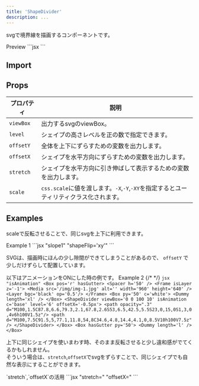 ```yaml
---
title: 'ShapeDivider'
description: ...
---
```





svgで境界線を描画するコンポーネントです。

<Preview>
	<PreviewTitle>Preview</PreviewTitle>
	<PreviewArea resize>
		<ShapeDivider viewBox='0 0 10 10' level='5'><path d="M10 10V0L0 10z"/></ShapeDivider>
	</PreviewArea>
	<PreviewCode slot='tab' label='JSX'>
		```jsx
		<ShapeDivider viewBox='0 0 10 10' level='5'><path d="M10 10V0L0 10z"/></ShapeDivider>
		```
	</PreviewCode>
	<PreviewCode slot='tab' label='HTML'>
	</PreviewCode>
</Preview>


## Import
<ImportSource name='ShapeDivider' css react />


## Props

| プロパティ | 説明 |
|---|---|
| `viewBox` | 出力するsvgのviewBox。|
| `level` | シェイプの高さレベルを正の数で指定できます。 |
| `offsetY` | 全体を上下にずらすための変数を出力します。|
| `offsetX` | シェイプを水平方向にずらすための変数を出力します。 |
| `stretch` | シェイプを水平方向に引き伸ばして表示するための変数を出力します。|
| `scale` | `css.scale`に値を渡します。`-X`,`-Y`,`-XY`を指定するとユーティリティクラス化されます。|



## Examples


scaleで反転させることで、同じsvgを上下に利用できます。

<Preview>
	<PreviewTitle>Example 1</PreviewTitle>
	<PreviewArea resize p='5' isFlow={false}>
		<Box hasGutter py='50' bgc='text' c='base'>
			<Dummy length='l' />
		</Box>
		<Box pos='r'>
			<ShapeDivider viewBox='0 0 10 10' level='6' scale='-Y' offsetX='-0.5px'>
				<path d="M10,10V0L0,9.5V10L10,10z"/>
			</ShapeDivider>
			<Box hasGutter py='50'>
				<Dummy length='l' />
			</Box>
			<ShapeDivider viewBox='0 0 10 10' level='6' offsetX='0.5px'>
				<path d="M10,10V0L0,9.5V10L10,10z"/>
			</ShapeDivider>
		</Box>
		<Box hasGutter py='50' bgc='text' c='base'>
			<Dummy length='l' />
		</Box>
	</PreviewArea>
	<PreviewCode slot='tab' label='JSX'>
		```jsx "slope1" "shapeFlip='xy'"
		<Box hasGutter py='50' bgc='text' c='base'>
			<Dummy length='l' />
		</Box>
		<Box pos='r'>
			<ShapeDivider viewBox='0 0 10 10' level='6' scale='-Y' offsetX='-0.5px'>
				<path d="M10,10V0L0,9.5V10L10,10z"/>
			</ShapeDivider>
			<Box hasGutter py='50'>
				<Dummy length='l' />
			</Box>
			<ShapeDivider viewBox='0 0 10 10' level='6' offsetX='0.5px'>
				<path d="M10,10V0L0,9.5V10L10,10z"/>
			</ShapeDivider>
		</Box>
		<Box hasGutter py='50' bgc='text' c='base'>
			<Dummy length='l' />
		</Box>
		```
	</PreviewCode>
</Preview>

SVGは、描画時にほんの少し隙間ができてしまうことがあるので、 `offsetY` で 少しだけずらして配置しています。


<Spacer h='1rem'/>

以下はアニメーションをONにした時の例です。
<Preview>
	<PreviewTitle>Example 2</PreviewTitle>
	<PreviewArea resize p='5' isFlow={false}>
		<Box pos='r' hasGutter>
			<Spacer h='50' />
			<Frame isLayer z='-1'>
				<Media src='/img/img-1.jpg' alt='' width='960' height='640' />
				<Layer bgc='black' op='0.5'/>
			</Frame>
			<Box py='50' c='white'>
				<Dummy length='xl' />
			</Box>
			<ShapeDivider viewBox='0 0 100 10' isAnimation c='base' level='6' offsetX='-0.5px'>
				{/* <path opacity=".3" d="M100,5.5C91.5,3,79.5,7.5,71.5,8C58,9,49,0.5,36,2c-9,1-13.5,3.5-20.5,3.5C8.5,6,0,2,0,2v8h100V5.5z"/> */}
				<path opacity=".3" d="M100,1.5C87.8,6.6,79.3,2.1,67.8,2.6S53,6.5,42.5,5.5S23,0,15,0S1,3,0,4v6h100V1.5z"/>
				<path d="M100,7.5C91.5,5,77.1,11.8,54,8C34.6,4.8,14.4,4.1,0,8.5V10h100V7.5z"/>
			</ShapeDivider>
		</Box>
		<Box hasGutter py='50'>
			<Dummy length='l' />
		</Box>
	</PreviewArea>
	<PreviewCode slot='tab' label='JSX'>
		```jsx "isAnimation"
		<Box pos='r' hasGutter>
			<Spacer h='50' />
			<Frame isLayer z='-1'>
				<Media src='/img/img-1.jpg' alt='' width='960' height='640' />
				<Layer bgc='black' op='0.5'/>
			</Frame>
			<Box py='50' c='white'>
				<Dummy length='xl' />
			</Box>
			<ShapeDivider viewBox='0 0 100 10' isAnimation c='base' level='6' offsetX='-0.5px'>
				<path opacity=".3" d="M100,1.5C87.8,6.6,79.3,2.1,67.8,2.6S53,6.5,42.5,5.5S23,0,15,0S1,3,0,4v6h100V1.5z"/>
				<path d="M100,7.5C91.5,5,77.1,11.8,54,8C34.6,4.8,14.4,4.1,0,8.5V10h100V7.5z"/>
			</ShapeDivider>
		</Box>
		<Box hasGutter py='50'>
			<Dummy length='l' />
		</Box>
		```
	</PreviewCode>
</Preview>

<Spacer h='1rem'/>

上下に同じシェイプを使いまわす時、そのまま反転させると少し違和感がでてくるかもしれません。  
そういう場合は、`stretch`,`offsetX`でsvgをずらすことで、同じシェイプでも自然な表示にすることができます。

<Preview>
	<PreviewTitle>`stretch`,`offsetX`の活用</PreviewTitle>
	<PreviewArea resize p='5' isFlow={false}>
		<Box hasGutter py='40'>
			<Spacer h='20'/>
			<Dummy length='l' />
		</Box>
		<Box pos='r' hasGutter>
			<ShapeDivider viewBox='0 0 100 10' c='base' scale='-XY' level='5' stretch={1.1} offsetX='-5%' offsetY='-0.5px'>
				<path d="M100 6C89.3 3.3 82.7 9 70 9S48.4 3 38 3 24.5 6 17 6C7.4 6 0 0 0 0v10h100V6z"/>
			</ShapeDivider>
			<Frame isLayer z='-1'>
				<Media src='/img/img-2.jpg' alt='' width='960' height='640' />
				<Layer bgc='text' op='0.75'/>
			</Frame>
			<Box py='50' c='base'>
				<Dummy length='xl' />
			</Box>
			<ShapeDivider viewBox='0 0 100 10' c='base' level='5' stretch={1.1} offsetY='0.5px'>
				<path d="M100 6C89.3 3.3 82.7 9 70 9S48.4 3 38 3 24.5 6 17 6C7.4 6 0 0 0 0v10h100V6z"/>
			</ShapeDivider>
		</Box>
		<Box hasGutter py='40'>
			<Dummy length='l' />
			<Spacer h='20'/>
		</Box>
	</PreviewArea>
	<PreviewCode slot='tab' label='JSX'>
		```jsx "stretch=" "offsetX="
		<Box hasGutter py='40'>
			<Spacer h='20'/>
			<Dummy length='l' />
		</Box>
		<Box pos='r' hasGutter>
			<ShapeDivider viewBox='0 0 100 10' c='base' scale='-XY' level='5' stretch={1.1} offsetX='-5%' offsetY='-0.5px'>
				<path d="M100 6C89.3 3.3 82.7 9 70 9S48.4 3 38 3 24.5 6 17 6C7.4 6 0 0 0 0v10h100V6z"/>
			</ShapeDivider>
			<Frame isLayer z='-1'>
				<Media src='/img/img-2.jpg' alt='' width='960' height='640' />
				<Layer bgc='text' op='0.75'/>
			</Frame>
			<Box py='50' c='base'>
				<Dummy length='xl' />
			</Box>
			<ShapeDivider viewBox='0 0 100 10' c='base' level='5' stretch={1.1} offsetY='0.5px'>
				<path d="M100 6C89.3 3.3 82.7 9 70 9S48.4 3 38 3 24.5 6 17 6C7.4 6 0 0 0 0v10h100V6z"/>
			</ShapeDivider>
		</Box>
		<Box hasGutter py='40'>
			<Dummy length='l' />
			<Spacer h='20'/>
		</Box>
		```
	</PreviewCode>
</Preview>


